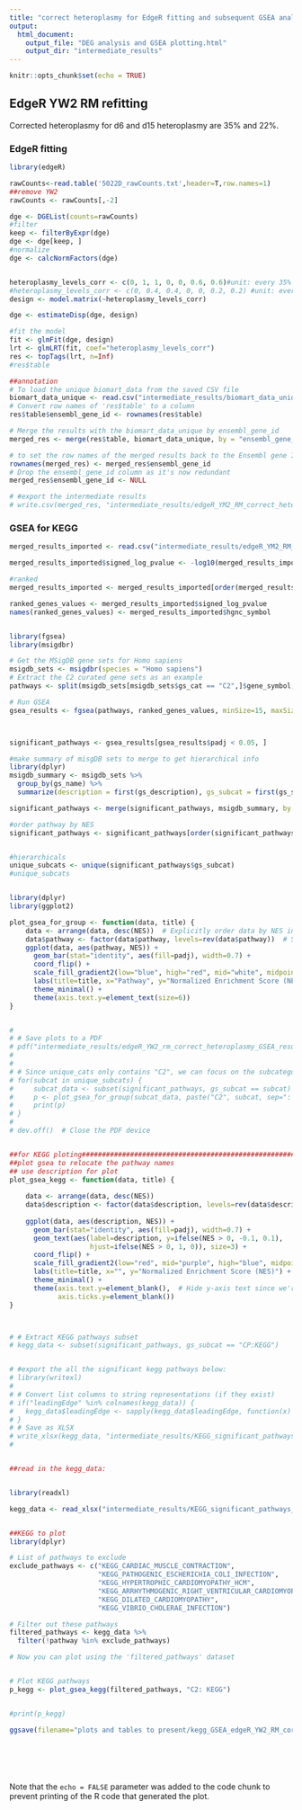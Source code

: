 ```yaml
---
title: "correct heteroplasmy for EdgeR fitting and subsequent GSEA analysis"
output:
  html_document:
    output_file: "DEG analysis and GSEA plotting.html"
    output_dir: "intermediate_results" 
---
```


```r
knitr::opts_chunk$set(echo = TRUE)
```

## EdgeR YW2 RM refitting

Corrected heteroplasmy for d6 and d15 heteroplasmy are 35% and 22%. 

### EdgeR fitting



```r
library(edgeR)

rawCounts<-read.table('5022D_rawCounts.txt',header=T,row.names=1)
##remove YW2 
rawCounts <- rawCounts[,-2]

dge <- DGEList(counts=rawCounts)
#filter
keep <- filterByExpr(dge)
dge <- dge[keep, ]
#normalize
dge <- calcNormFactors(dge)


heteroplasmy_levels_corr <- c(0, 1, 1, 0, 0, 0.6, 0.6)#unit: every 35% heteroplasmy change
#heteroplasmy_levels_corr <- c(0, 0.4, 0.4, 0, 0, 0.2, 0.2) #unit: every 100% heteroplasmy 
design <- model.matrix(~heteroplasmy_levels_corr)

dge <- estimateDisp(dge, design)

#fit the model
fit <- glmFit(dge, design)
lrt <- glmLRT(fit, coef="heteroplasmy_levels_corr")
res <- topTags(lrt, n=Inf)
#res$table

##annotation
# To load the unique biomart_data from the saved CSV file
biomart_data_unique <- read.csv("intermediate_results/biomart_data_unique.csv")
# Convert row names of 'res$table' to a column
res$table$ensembl_gene_id <- rownames(res$table)

# Merge the results with the biomart_data_unique by ensembl_gene_id
merged_res <- merge(res$table, biomart_data_unique, by = "ensembl_gene_id", all.x = TRUE)

# to set the row names of the merged results back to the Ensembl gene IDs:
rownames(merged_res) <- merged_res$ensembl_gene_id
# Drop the ensembl_gene_id column as it's now redundant
merged_res$ensembl_gene_id <- NULL

# #export the intermediate results
# write.csv(merged_res, "intermediate_results/edgeR_YM2_RM_correct_heteroplasmy_34_25.csv", row.names=TRUE)


```

### GSEA for KEGG



```r
merged_results_imported <- read.csv("intermediate_results/edgeR_YM2_RM_correct_heteroplasmy_34_25.csv", header=TRUE,row.names=1)

merged_results_imported$signed_log_pvalue <- -log10(merged_results_imported$PValue) * sign(merged_results_imported$logFC) #using raw p value

#ranked
merged_results_imported <- merged_results_imported[order(merged_results_imported$signed_log_pvalue, decreasing = TRUE), ]

ranked_genes_values <- merged_results_imported$signed_log_pvalue
names(ranked_genes_values) <- merged_results_imported$hgnc_symbol


library(fgsea)
library(msigdbr)

# Get the MSigDB gene sets for Homo sapiens
msigdb_sets <- msigdbr(species = "Homo sapiens")
# Extract the C2 curated gene sets as an example
pathways <- split(msigdb_sets[msigdb_sets$gs_cat == "C2",]$gene_symbol, msigdb_sets[msigdb_sets$gs_cat == "C2",]$gs_name)

# Run GSEA
gsea_results <- fgsea(pathways, ranked_genes_values, minSize=15, maxSize=500, nproc=1)



significant_pathways <- gsea_results[gsea_results$padj < 0.05, ]

#make summary of misgDB sets to merge to get hierarchical info
library(dplyr)
msigdb_summary <- msigdb_sets %>%
  group_by(gs_name) %>%
  summarize(description = first(gs_description), gs_subcat = first(gs_subcat))  # keep gs description column

significant_pathways <- merge(significant_pathways, msigdb_summary, by.x="pathway", by.y="gs_name")

#order pathway by NES
significant_pathways <- significant_pathways[order(significant_pathways$NES), ]


#hierarchicals
unique_subcats <- unique(significant_pathways$gs_subcat)
#unique_subcats


library(dplyr)
library(ggplot2)

plot_gsea_for_group <- function(data, title) {
    data <- arrange(data, desc(NES))  # Explicitly order data by NES in descending order using dplyr's arrange
    data$pathway <- factor(data$pathway, levels=rev(data$pathway))  # Set the factor levels explicitly in reverse order
    ggplot(data, aes(pathway, NES)) +
      geom_bar(stat="identity", aes(fill=padj), width=0.7) +
      coord_flip() +
      scale_fill_gradient2(low="blue", high="red", mid="white", midpoint=0.025, limit=c(0,0.05), name="Adj. P-value") +
      labs(title=title, x="Pathway", y="Normalized Enrichment Score (NES)") +
      theme_minimal() +
      theme(axis.text.y=element_text(size=6))
}


# 
# # Save plots to a PDF
# pdf("intermediate_results/edgeR_YW2_rm_correct_heteroplasmy_GSEA_results_by_hierarchy.pdf", width=10, height=8)
# 
# 
# # Since unique_cats only contains "C2", we can focus on the subcategories
# for(subcat in unique_subcats) {
#     subcat_data <- subset(significant_pathways, gs_subcat == subcat)
#     p <- plot_gsea_for_group(subcat_data, paste("C2", subcat, sep=": "))
#     print(p)
# }
# 
# dev.off()  # Close the PDF device


##for KEGG ploting#########################################################
##plot gsea to relocate the pathway names
## use description for plot
plot_gsea_kegg <- function(data, title) {
    
    data <- arrange(data, desc(NES))
    data$description <- factor(data$description, levels=rev(data$description))
    
    ggplot(data, aes(description, NES)) +
      geom_bar(stat="identity", aes(fill=padj), width=0.7) +
      geom_text(aes(label=description, y=ifelse(NES > 0, -0.1, 0.1), 
                    hjust=ifelse(NES > 0, 1, 0)), size=3) +
      coord_flip() +
      scale_fill_gradient2(low="red", mid="purple", high="blue", midpoint=0.025, limit=c(0,0.05), name="Adj. P-value") +
      labs(title=title, x="", y="Normalized Enrichment Score (NES)") +  # Empty x-axis label since we're labeling bars directly
      theme_minimal() +
      theme(axis.text.y=element_blank(),  # Hide y-axis text since we're labeling bars directly
            axis.ticks.y=element_blank())
}



# # Extract KEGG pathways subset
# kegg_data <- subset(significant_pathways, gs_subcat == "CP:KEGG")


# #export the all the significant kegg pathways below:
# library(writexl)
# 
# # Convert list columns to string representations (if they exist)
# if("leadingEdge" %in% colnames(kegg_data)) {
#   kegg_data$leadingEdge <- sapply(kegg_data$leadingEdge, function(x) paste(x, collapse=","))
# }
# # Save as XLSX
# write_xlsx(kegg_data, "intermediate_results/KEGG_significant_pathways_edgeR_YW2_RM_correct_heteroplasmy.xlsx")
# 


##read in the kegg_data:


library(readxl)

kegg_data <- read_xlsx("intermediate_results/KEGG_significant_pathways_edgeR_YW2_RM_correct_heteroplasmy.xlsx")


##KEGG to plot
library(dplyr)

# List of pathways to exclude
exclude_pathways <- c("KEGG_CARDIAC_MUSCLE_CONTRACTION", 
                      "KEGG_PATHOGENIC_ESCHERICHIA_COLI_INFECTION", 
                      "KEGG_HYPERTROPHIC_CARDIOMYOPATHY_HCM", 
                      "KEGG_ARRHYTHMOGENIC_RIGHT_VENTRICULAR_CARDIOMYOPATHY_ARVC", 
                      "KEGG_DILATED_CARDIOMYOPATHY",
                      "KEGG_VIBRIO_CHOLERAE_INFECTION")

# Filter out these pathways
filtered_pathways <- kegg_data %>%
  filter(!pathway %in% exclude_pathways)

# Now you can plot using the 'filtered_pathways' dataset


# Plot KEGG pathways
p_kegg <- plot_gsea_kegg(filtered_pathways, "C2: KEGG")


#print(p_kegg)

ggsave(filename="plots and tables to present/kegg_GSEA_edgeR_YW2_RM_correct_heteroplasmy.png", plot=p_kegg, width=8, height=5) #width 8 is minimal to keep all pathway names







```

Note that the `echo = FALSE` parameter was added to the code chunk to prevent printing of the R code that generated the plot.
